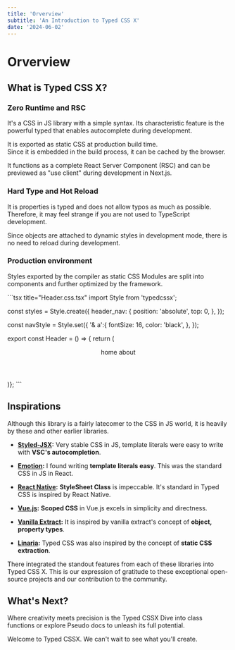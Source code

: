 ```yaml
---
title: 'Orverview'
subtitle: 'An Introduction to Typed CSS X'
date: '2024-06-02'
---
```



<TocBot />

# Orverview

## What is Typed CSS X?

### Zero Runtime and RSC

It's a CSS in JS library with a simple syntax. Its characteristic feature is the powerful typed that enables autocomplete during development.

It is exported as static CSS at production build time.  
Since it is embedded in the build process, it can be cached by the browser.

It functions as a complete React Server Component (RSC) and can be previewed as "use client" during development in Next.js.

### Hard Type and Hot Reload

It is properties is typed and does not allow typos as much as possible.  
Therefore, it may feel strange if you are not used to TypeScript development.

Since objects are attached to dynamic styles in development mode, there is no need to reload during development.

### Production environment

Styles exported by the compiler as static CSS Modules are split into components and further optimized by the framework.


<Tabs>
  <Tab>
```tsx title="Header.css.tsx"
import Style from 'typedcssx';

const styles = Style.create({
  header_nav: {
    position: 'absolute',
    top: 0,
  },
});

const navStyle = Style.set({
  '& a':{
    fontSize: 16,
    color: 'black',
  },
});

export const Header = () => {
return (
  <header className={styles.header_nav}>
    <nav className={navStyle}>
      <a>home</a>
      <a>about</a>
    </nav>
  </header>
)};
```
  </Tab>
</Tabs>

## Inspirations

Although this library is a fairly latecomer to the CSS in JS world, it is heavily by these and other earlier libraries.

- **[Styled-JSX](https://styled-system.com/):** Very stable CSS in JS, template literals were easy to write with **VSC's autocompletion**.

- **[Emotion](https://emotion.sh/docs/introduction/):** I found writing **template literals easy**. This was the standard CSS in JS in React.

- **[React Native](https://reactnative.dev/):** **StyleSheet Class** is impeccable. It's standard in Typed CSS is inspired by React Native.

- **[Vue.js](https://vuejs.org/):** **Scoped CSS** in Vue.js excels in simplicity and directness.

- **[Vanilla Extract](https://vanilla-extract.style/):** It is inspired by vanilla extract's concept of **object, property types**.

- **[Linaria](https://github.com/callstack/linaria):**  Typed CSS was also inspired by the concept of **static CSS extraction**.

There integrated the standout features from each of these libraries into Typed CSS X. This is our expression of gratitude to these exceptional open-source projects and our contribution to the community.

## What's Next?

Where creativity meets precision is the Typed CSSX Dive into class functions or explore Pseudo docs to unleash its full potential.

Welcome to Typed CSSX. We can't wait to see what you'll create.
